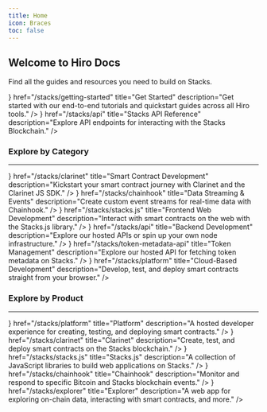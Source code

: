 ```yaml
---
title: Home
icon: Braces
toc: false
---
```




<div className='flex flex-col space-y-10'>

<div className='flex space-x-6 items-end'>
  <ImageZoom
    alt="banner"
    src={heroImage}
    className="mt-0 mb-6 first-line:rounded-xl bg-background"
    priority
  />

  <div className='flex flex-col [&_h2]:mt-0 [&_h2]:mb-2 [&_p]:mb-6'>

  ## Welcome to Hiro Docs

  Find all the guides and resources you need to build on Stacks.

  </div>
</div>

<Cards>
  <MainCard
    className='group space-y-1 text-md'
    icon={<Play className='transition-colors duration-500 ease-in-out group-hover:text-primary' />}
    href="/stacks/getting-started"
    title="Get Started"
    description="Get started with our end-to-end tutorials and quickstart guides across all Hiro tools."
  />
  <MainCard
    className='group space-y-1 text-md'
    icon={<Database className='transition-colors duration-500 ease-in-out group-hover:text-primary' />}
    href="/stacks/api"
    title="Stacks API Reference"
    description="Explore API endpoints for interacting with the Stacks Blockchain."
  />
</Cards>

<div className='flex flex-col space-y-3'>

### Explore by Category

---

<Cards>
  <SmallCard
    className='group space-y-3'
    icon={<Code className='transition-colors duration-500 ease-in-out group-hover:text-primary' />}
    href="/stacks/clarinet"
    title="Smart Contract Development"
    description="Kickstart your smart contract journey with Clarinet and the Clarinet JS SDK."
  />
  <SmallCard
    className='group space-y-3'
    icon={<Database className='transition-colors duration-500 ease-in-out group-hover:text-primary' />}
    href="/stacks/chainhook"
    title="Data Streaming &amp; Events"
    description="Create custom event streams for real-time data with Chainhook."
  />
  <SmallCard
    className='group space-y-3'
    icon={<Lock className='transition-colors duration-500 ease-in-out group-hover:text-primary' />}
    href="/stacks/stacks.js"
    title="Frontend Web Development"
    description="Interact with smart contracts on the web with the Stacks.js library."
  />
  <SmallCard
    className='group space-y-3'
    icon={<Braces className='transition-colors duration-500 ease-in-out group-hover:text-primary' />}
    href="/stacks/api"
    title="Backend Development"
    description="Explore our hosted APIs or spin up your own node infrastructure."
  />
  <SmallCard
    className='group space-y-3'
    icon={<Braces className='transition-colors duration-500 ease-in-out group-hover:text-primary' />}
    href="/stacks/token-metadata-api"
    title="Token Management"
    description="Explore our hosted API for fetching token metadata on Stacks."
  />
  <SmallCard
    className='group space-y-3'
    icon={<Code className='transition-colors duration-500 ease-in-out group-hover:text-primary' />}
    href="/stacks/platform"
    title="Cloud-Based Development"
    description="Develop, test, and deploy smart contracts straight from your browser."
  />
</Cards>
</div>


<div className='flex flex-col space-y-3'>

### Explore by Product

---

<Cards>
  <SmallCard
    className='group space-y-3'
    icon={<Code className='transition-colors duration-500 ease-in-out group-hover:text-primary' />}
    href="/stacks/platform"
    title="Platform"
    description="A hosted developer experience for creating, testing, and deploying smart contracts."
  />
  <SmallCard
    className='group space-y-3'
    icon={<Play className='transition-colors duration-500 ease-in-out group-hover:text-primary' />}
    href="/stacks/clarinet"
    title="Clarinet"
    description="Create, test, and deploy smart contracts on the Stacks blockchain."
  />
  <SmallCard
    className='group space-y-3'
    icon={<Terminal className='transition-colors duration-500 ease-in-out group-hover:text-primary' />}
    href="/stacks/stacks.js"
    title="Stacks.js"
    description="A collection of JavaScript libraries to build web applications on Stacks."
  />
  <SmallCard
    className='group space-y-3'
    icon={<Code className='transition-colors duration-500 ease-in-out group-hover:text-primary' />}
    href="/stacks/chainhook"
    title="Chainhook"
    description="Monitor and respond to specific Bitcoin and Stacks blockchain events."
  />
  <SmallCard
    className='group space-y-3'
    icon={<Code className='transition-colors duration-500 ease-in-out group-hover:text-primary' />}
    href="/stacks/explorer"
    title="Explorer"
    description="A web app for exploring on-chain data, interacting with smart contracts, and more."
  />
</Cards>
</div>

</div>


